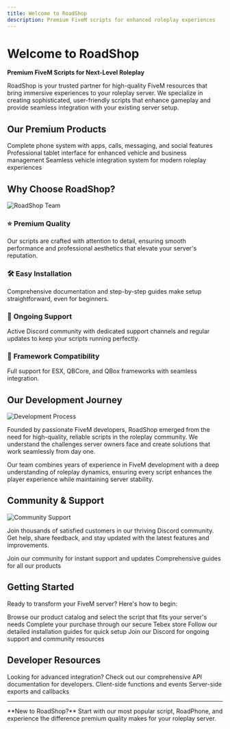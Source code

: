 ```yaml
---
title: Welcome to RoadShop
description: Premium FiveM scripts for enhanced roleplay experiences
---
```


# Welcome to RoadShop

**Premium FiveM Scripts for Next-Level Roleplay**

RoadShop is your trusted partner for high-quality FiveM resources that bring immersive experiences to your roleplay server. We specialize in creating sophisticated, user-friendly scripts that enhance gameplay and provide seamless integration with your existing server setup.

## Our Premium Products

<CardGroup cols={3}>
  <Card title="RoadPhone" icon="smartphone" href="/roadphone/installation">
    Complete phone system with apps, calls, messaging, and social features
  </Card>

  <Card title="RoadPad" icon="tablet" href="/roadpad/installation">
    Professional tablet interface for enhanced vehicle and business management
  </Card>

  <Card title="RoadCarplay" icon="car" href="/roadcarplay/installation">
    Seamless vehicle integration system for modern roleplay experiences
  </Card>
</CardGroup>

## Why Choose RoadShop?

<Frame>
  <img src="https://docs.roadshop.org/~gitbook/image?url=https%3A%2F%2F284060423-files.gitbook.io%2F%7E%2Ffiles%2Fv0%2Fb%2Fgitbook-x-prod.appspot.com%2Fo%2Fspaces%252F9nk3u2fvDPBGM8TrCd0N%252Fuploads%252Fk3vKiIa5sAhp825TpYPy%252Fdeviceframes%2520%2815%29.png%3Falt%3Dmedia%26token%3D17593a53-f129-4939-87e4-ebd6c53e5e5e&width=768&dpr=4&quality=100&sign=5d2e17e4&sv=2" alt="RoadShop Team" />
</Frame>

### ⭐ **Premium Quality**
Our scripts are crafted with attention to detail, ensuring smooth performance and professional aesthetics that elevate your server's reputation.

### 🛠️ **Easy Installation**
Comprehensive documentation and step-by-step guides make setup straightforward, even for beginners.

### 🔧 **Ongoing Support**
Active Discord community with dedicated support channels and regular updates to keep your scripts running perfectly.

### 🎯 **Framework Compatibility**
Full support for ESX, QBCore, and QBox frameworks with seamless integration.

## Our Development Journey

<Frame>
  <img src="https://r2.fivemanage.com/72cdX4S6uW7YY845UQgsA/imagregregrege.png" alt="Development Process" />
</Frame>

Founded by passionate FiveM developers, RoadShop emerged from the need for high-quality, reliable scripts in the roleplay community. We understand the challenges server owners face and create solutions that work seamlessly from day one.

Our team combines years of experience in FiveM development with a deep understanding of roleplay dynamics, ensuring every script enhances the player experience while maintaining server stability.

## Community & Support

<Frame>
  <img src="https://r2.fivemanage.com/72cdX4S6uW7YY845UQgsA/ivdsregdgrergemage.png" alt="Community Support" />
</Frame>

Join thousands of satisfied customers in our thriving Discord community. Get help, share feedback, and stay updated with the latest features and improvements.

<CardGroup cols={2}>
  <Card title="Discord Support" icon="discord" href="https://discord.gg/2nZrmmvM2q">
    Join our community for instant support and updates
  </Card>

  <Card title="Documentation" icon="book" href="/roadphone/installation">
    Comprehensive guides for all our products
  </Card>
</CardGroup>

## Getting Started

Ready to transform your FiveM server? Here's how to begin:

<Steps>
  <Step title="Choose Your Script">
    Browse our product catalog and select the script that fits your server's needs
  </Step>

  <Step title="Purchase & Download">
    Complete your purchase through our secure Tebex store
  </Step>

  <Step title="Install & Configure">
    Follow our detailed installation guides for quick setup
  </Step>

  <Step title="Get Support">
    Join our Discord for ongoing support and community resources
  </Step>
</Steps>

## Developer Resources

<Info>
  Looking for advanced integration? Check out our comprehensive API documentation for developers.
</Info>

<CardGroup cols={2}>
  <Card title="Client API" icon="computer" href="/api-reference/introduction">
    Client-side functions and events
  </Card>

  <Card title="Server API" icon="server" href="/api-reference/introduction">
    Server-side exports and callbacks
  </Card>
</CardGroup>

---

<Note>
  **New to RoadShop?** Start with our most popular script, RoadPhone, and experience the difference premium quality makes for your roleplay server.
</Note>